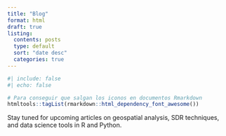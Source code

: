```yaml
---
title: "Blog"
format: html
draft: true
listing:
  contents: posts
  type: default
  sort: "date desc"
  categories: true
---
```


```r
#| include: false
#| echo: false

# Para conseguir que salgan los iconos en documentos Rmarkdown
htmltools::tagList(rmarkdown::html_dependency_font_awesome())
```

Stay tuned for upcoming articles on geospatial analysis, SDR techniques, and data science tools in R and Python.
